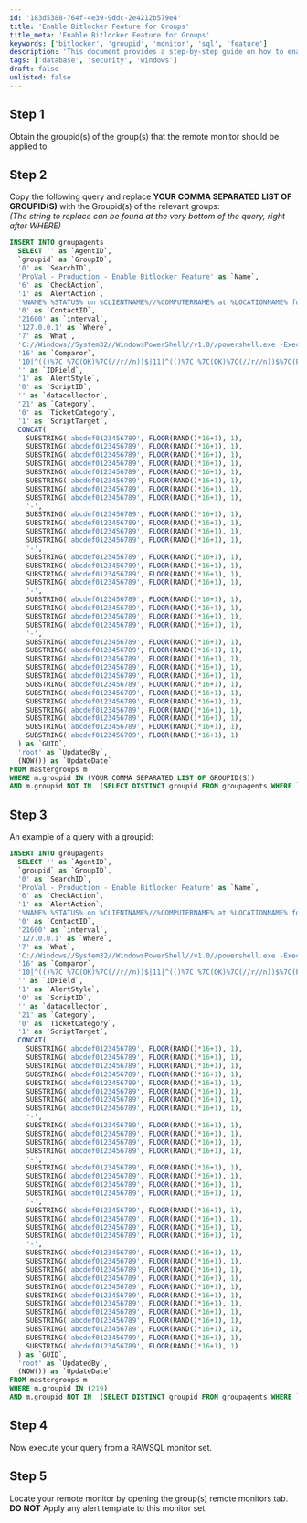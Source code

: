 ```yaml
---
id: '183d5388-764f-4e39-9ddc-2e4212b579e4'
title: 'Enable Bitlocker Feature for Groups'
title_meta: 'Enable Bitlocker Feature for Groups'
keywords: ['bitlocker', 'groupid', 'monitor', 'sql', 'feature']
description: 'This document provides a step-by-step guide on how to enable the Bitlocker feature for specific groups using SQL queries in ConnectWise Automate. It includes instructions on obtaining group IDs, modifying the SQL query, and executing it to apply the remote monitor settings.'
tags: ['database', 'security', 'windows']
draft: false
unlisted: false
---
```

## Step 1
Obtain the groupid(s) of the group(s) that the remote monitor should be applied to.

## Step 2
Copy the following query and replace **YOUR COMMA SEPARATED LIST OF GROUPID(S)** with the Groupid(s) of the relevant groups:  
*(The string to replace can be found at the very bottom of the query, right after WHERE)*

```sql
INSERT INTO groupagents 
  SELECT '' as `AgentID`,
  `groupid` as `GroupID`,
  '0' as `SearchID`,
  'ProVal - Production - Enable Bitlocker Feature' as `Name`,
  '6' as `CheckAction`,
  '1' as `AlertAction`,
  '%NAME% %STATUS% on %CLIENTNAME%//%COMPUTERNAME% at %LOCATIONNAME% for %FIELDNAME% result %RESULT%.!!!%NAME% %STATUS% on %CLIENTNAME%//%COMPUTERNAME% at %LOCATIONNAME% for %FIELDNAME% result %RESULT%.' as `AlertMessage`,
  '0' as `ContactID`,
  '21600' as `interval`,
  '127.0.0.1' as `Where`,
  '7' as `What`,
  'C://Windows//System32//WindowsPowerShell//v1.0//powershell.exe -ExecutionPolicy Bypass -Command "$RS=/'RSAT-Feature-Tools-BitLocker/',/'RSAT-Feature-Tools-BitLocker-RemoteAdminTool/',/'RSAT-Feature-Tools-BitLocker-BdeAducExt/';Foreach($r in $RS){if (((Get-WindowsFeature -Name $r).InstallState) -ne /'Installed/') {try{Install-WindowsFeature -Name $r -erroraction Stop 3>&1 1>$null}catch{return /'Failed/'}}}"' as `DataOut`,
  '16' as `Comparor`,
  '10|^(()%7C %7C(OK)%7C(//r//n))$|11|^(()%7C %7C(OK)%7C(//r//n))$%7C(Failed)|10|Failed' as `DataIn`,
  '' as `IDField`,
  '1' as `AlertStyle`,
  '0' as `ScriptID`,
  '' as `datacollector`,
  '21' as `Category`,
  '0' as `TicketCategory`,
  '1' as `ScriptTarget`,
  CONCAT(
    SUBSTRING('abcdef0123456789', FLOOR(RAND()*16+1), 1),
    SUBSTRING('abcdef0123456789', FLOOR(RAND()*16+1), 1),
    SUBSTRING('abcdef0123456789', FLOOR(RAND()*16+1), 1),
    SUBSTRING('abcdef0123456789', FLOOR(RAND()*16+1), 1),
    SUBSTRING('abcdef0123456789', FLOOR(RAND()*16+1), 1),
    SUBSTRING('abcdef0123456789', FLOOR(RAND()*16+1), 1),
    SUBSTRING('abcdef0123456789', FLOOR(RAND()*16+1), 1),
    SUBSTRING('abcdef0123456789', FLOOR(RAND()*16+1), 1),
    '-',
    SUBSTRING('abcdef0123456789', FLOOR(RAND()*16+1), 1),
    SUBSTRING('abcdef0123456789', FLOOR(RAND()*16+1), 1),
    SUBSTRING('abcdef0123456789', FLOOR(RAND()*16+1), 1),
    SUBSTRING('abcdef0123456789', FLOOR(RAND()*16+1), 1),
    '-',
    SUBSTRING('abcdef0123456789', FLOOR(RAND()*16+1), 1),
    SUBSTRING('abcdef0123456789', FLOOR(RAND()*16+1), 1),
    SUBSTRING('abcdef0123456789', FLOOR(RAND()*16+1), 1),
    SUBSTRING('abcdef0123456789', FLOOR(RAND()*16+1), 1),
    '-',
    SUBSTRING('abcdef0123456789', FLOOR(RAND()*16+1), 1),
    SUBSTRING('abcdef0123456789', FLOOR(RAND()*16+1), 1),
    SUBSTRING('abcdef0123456789', FLOOR(RAND()*16+1), 1),
    SUBSTRING('abcdef0123456789', FLOOR(RAND()*16+1), 1),
    '-',
    SUBSTRING('abcdef0123456789', FLOOR(RAND()*16+1), 1),
    SUBSTRING('abcdef0123456789', FLOOR(RAND()*16+1), 1),
    SUBSTRING('abcdef0123456789', FLOOR(RAND()*16+1), 1),
    SUBSTRING('abcdef0123456789', FLOOR(RAND()*16+1), 1),
    SUBSTRING('abcdef0123456789', FLOOR(RAND()*16+1), 1),
    SUBSTRING('abcdef0123456789', FLOOR(RAND()*16+1), 1),
    SUBSTRING('abcdef0123456789', FLOOR(RAND()*16+1), 1),
    SUBSTRING('abcdef0123456789', FLOOR(RAND()*16+1), 1),
    SUBSTRING('abcdef0123456789', FLOOR(RAND()*16+1), 1),
    SUBSTRING('abcdef0123456789', FLOOR(RAND()*16+1), 1),
    SUBSTRING('abcdef0123456789', FLOOR(RAND()*16+1), 1),
    SUBSTRING('abcdef0123456789', FLOOR(RAND()*16+1), 1)
  ) as `GUID`,
  'root' as `UpdatedBy`,
  (NOW()) as `UpdateDate`
FROM mastergroups m
WHERE m.groupid IN (YOUR COMMA SEPARATED LIST OF GROUPID(S))
AND m.groupid NOT IN  (SELECT DISTINCT groupid FROM groupagents WHERE `Name` = 'ProVal - Production - Enable Bitlocker Feature')
```

## Step 3
An example of a query with a groupid:

```sql
INSERT INTO groupagents 
  SELECT '' as `AgentID`,
  `groupid` as `GroupID`,
  '0' as `SearchID`,
  'ProVal - Production - Enable Bitlocker Feature' as `Name`,
  '6' as `CheckAction`,
  '1' as `AlertAction`,
  '%NAME% %STATUS% on %CLIENTNAME%//%COMPUTERNAME% at %LOCATIONNAME% for %FIELDNAME% result %RESULT%.!!!%NAME% %STATUS% on %CLIENTNAME%//%COMPUTERNAME% at %LOCATIONNAME% for %FIELDNAME% result %RESULT%.' as `AlertMessage`,
  '0' as `ContactID`,
  '21600' as `interval`,
  '127.0.0.1' as `Where`,
  '7' as `What`,
  'C://Windows//System32//WindowsPowerShell//v1.0//powershell.exe -ExecutionPolicy Bypass -Command "$RS=/'RSAT-Feature-Tools-BitLocker/',/'RSAT-Feature-Tools-BitLocker-RemoteAdminTool/',/'RSAT-Feature-Tools-BitLocker-BdeAducExt/';Foreach($r in $RS){if (((Get-WindowsFeature -Name $r).InstallState) -ne /'Installed/') {try{Install-WindowsFeature -Name $r -erroraction Stop 3>&1 1>$null}catch{return /'Failed/'}}}"' as `DataOut`,
  '16' as `Comparor`,
  '10|^(()%7C %7C(OK)%7C(//r//n))$|11|^(()%7C %7C(OK)%7C(//r//n))$%7C(Failed)|10|Failed' as `DataIn`,
  '' as `IDField`,
  '1' as `AlertStyle`,
  '0' as `ScriptID`,
  '' as `datacollector`,
  '21' as `Category`,
  '0' as `TicketCategory`,
  '1' as `ScriptTarget`,
  CONCAT(
    SUBSTRING('abcdef0123456789', FLOOR(RAND()*16+1), 1),
    SUBSTRING('abcdef0123456789', FLOOR(RAND()*16+1), 1),
    SUBSTRING('abcdef0123456789', FLOOR(RAND()*16+1), 1),
    SUBSTRING('abcdef0123456789', FLOOR(RAND()*16+1), 1),
    SUBSTRING('abcdef0123456789', FLOOR(RAND()*16+1), 1),
    SUBSTRING('abcdef0123456789', FLOOR(RAND()*16+1), 1),
    SUBSTRING('abcdef0123456789', FLOOR(RAND()*16+1), 1),
    SUBSTRING('abcdef0123456789', FLOOR(RAND()*16+1), 1),
    '-',
    SUBSTRING('abcdef0123456789', FLOOR(RAND()*16+1), 1),
    SUBSTRING('abcdef0123456789', FLOOR(RAND()*16+1), 1),
    SUBSTRING('abcdef0123456789', FLOOR(RAND()*16+1), 1),
    SUBSTRING('abcdef0123456789', FLOOR(RAND()*16+1), 1),
    '-',
    SUBSTRING('abcdef0123456789', FLOOR(RAND()*16+1), 1),
    SUBSTRING('abcdef0123456789', FLOOR(RAND()*16+1), 1),
    SUBSTRING('abcdef0123456789', FLOOR(RAND()*16+1), 1),
    SUBSTRING('abcdef0123456789', FLOOR(RAND()*16+1), 1),
    '-',
    SUBSTRING('abcdef0123456789', FLOOR(RAND()*16+1), 1),
    SUBSTRING('abcdef0123456789', FLOOR(RAND()*16+1), 1),
    SUBSTRING('abcdef0123456789', FLOOR(RAND()*16+1), 1),
    SUBSTRING('abcdef0123456789', FLOOR(RAND()*16+1), 1),
    '-',
    SUBSTRING('abcdef0123456789', FLOOR(RAND()*16+1), 1),
    SUBSTRING('abcdef0123456789', FLOOR(RAND()*16+1), 1),
    SUBSTRING('abcdef0123456789', FLOOR(RAND()*16+1), 1),
    SUBSTRING('abcdef0123456789', FLOOR(RAND()*16+1), 1),
    SUBSTRING('abcdef0123456789', FLOOR(RAND()*16+1), 1),
    SUBSTRING('abcdef0123456789', FLOOR(RAND()*16+1), 1),
    SUBSTRING('abcdef0123456789', FLOOR(RAND()*16+1), 1),
    SUBSTRING('abcdef0123456789', FLOOR(RAND()*16+1), 1),
    SUBSTRING('abcdef0123456789', FLOOR(RAND()*16+1), 1),
    SUBSTRING('abcdef0123456789', FLOOR(RAND()*16+1), 1),
    SUBSTRING('abcdef0123456789', FLOOR(RAND()*16+1), 1),
    SUBSTRING('abcdef0123456789', FLOOR(RAND()*16+1), 1)
  ) as `GUID`,
  'root' as `UpdatedBy`,
  (NOW()) as `UpdateDate`
FROM mastergroups m
WHERE m.groupid IN (219)
AND m.groupid NOT IN  (SELECT DISTINCT groupid FROM groupagents WHERE `Name` = 'ProVal - Production - Enable Bitlocker Feature')
```

## Step 4
Now execute your query from a RAWSQL monitor set.

## Step 5
Locate your remote monitor by opening the group(s) remote monitors tab.  
**DO NOT** Apply any alert template to this monitor set.












